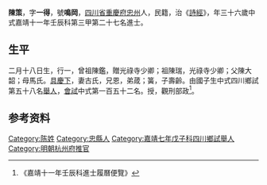 {{Otheruses|陳策}}
{{明清人物信息框
| 姓名 = 陳策
| 原名 =
| 圖片名稱= 
| 圖片大小 =
| 圖片說明 = 
| 最高職務 =
| 國家 = 大明 
| 爵位 =
| 籍貫 = [[四川省|四川省]][[重慶府|重慶府]][[忠州|忠州]]
| 族裔 = 
| 旗籍 = 
| 字號 = 
| 諡號 =
| 出生日期 = 二月十八日
| 出生地點 =
| 逝世日期 = 
| 逝世地點 =
| 墓葬 =
| 配偶 = 古氏
| 親屬 = 曾祖[[陳鑑|陳鑑]]，祖[[陳瑞|陳瑞]]，父[[陳大韶|陳大韶]]，母馬氏
| 出身 =
* 嘉靖十一年壬辰科進士
| 經歷 =
| 著作 =  
*
*
*
}}
'''陳策'''{{BD|1497年||1556年||}}，字'''一得'''，號'''鳴岡'''，[[四川省|四川省]][[重慶府|重慶府]][[忠州|忠州]]人，民籍，治《[[詩經|詩經]]》，年三十六歲中式嘉靖十一年壬辰科第三甲第二十七名進士。

== 生平 ==
二月十八日生，行一，曾祖陳鑑，贈光祿寺少卿；祖陳瑞，光祿寺少卿；父陳大韶；母馬氏。[[具慶下|具慶下]]，妻古氏，兄恩，弟葴；簧，子壽齡。由國子生中式四川鄉試第五十八名[[舉人|舉人]]，[[會試|會試]]中式第一百五十二名。授，觀刑部政<ref>《嘉靖十一年壬辰科進士履曆便覽》</ref>。

== 参考资料 ==
{{reflist}}

{{start box}}
{{s-off}}
{{s-before|[[劉望之|劉望之]]}}
{{s-title|明朝杭州府推官|1532年－1536年}}
{{s-after|[[羅大用|羅大用]]}}
{{end box}}

{{嘉靖十一年壬辰科殿试金榜}}

{{Authority control}}

{{DEFAULTSORT:}}
[[Category:陈姓|Category:陈姓]]
[[Category:忠縣人|Category:忠縣人]]
[[Category:嘉靖七年戊子科四川鄉試舉人|Category:嘉靖七年戊子科四川鄉試舉人]]
[[Category:明朝杭州府推官|Category:明朝杭州府推官]]


{{明朝人物小作品}}